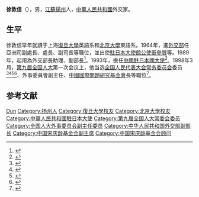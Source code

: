 '''徐敦信'''（{{bd|1934年|||catIdx=}}），男，[[江蘇|江蘇]][[扬州市|揚州]]人，[[中華人民共和國|中華人民共和國]]外交家。

== 生平 ==
徐敦信早年就讀于上海[[復旦大學|復旦大學]]英語系和[[北京大學|北京大學]]東語系。1964年，進[[中華人民共和國外交部|外交部]]任亞洲司副處長、處長、副司長等職位，並出使[[中國駐日大使館|駐日本大使館]][[公使銜參贊|公使銜參贊]]等。1989年，起用為外交部長助理、副部長<ref>{{cite web | url=http://news.xinhuanet.com/world/2007-12/12/content_7234208.htm | title=本网专访：前驻日大使徐敦信评说2007中日关系 | publisher=新華網 | accessdate=2011-09-10 | archive-date=2011-12-21 | archive-url=https://web.archive.org/web/20111221231207/http://news.xinhuanet.com/world/2007-12/12/content_7234208.htm | dead-url=no }}</ref>。1993年，擔任[[中华人民共和国驻日本国大使|中國駐日本國大使]]<ref>{{cite web| url=http://yzwb-sz.yznews.com.cn/system/2010/10/31/010270560.shtml| title=徐敦信：中日外交一大特色| publisher=揚州晚報網| accessdate=2011-09-10}}{{dead link|date=2018年2月 |bot=InternetArchiveBot |fix-attempted=yes }}</ref>。1998年3月，[[第九届全国人民代表大会|第九届全国人大]]第一次会议上，他当选[[全国人民代表大会常务委员会|全国人民代表大会常务委员会]]委员<ref>{{Cite book|title=新中国50年 中|last=韩泰华主编|publisher=[[红旗出版社|红旗出版社]]|year=1999.11|isbn=7-5051-0423-3|location=北京|pages=897}}</ref><ref>{{Cite book|title=第九届全国人民代表大会及其常务委员会会议大事记 1998．3-2003．2|last=全国人大常委会办公厅秘书一局编|publisher=[[中国民主法制出版社|中国民主法制出版社]]|year=2004.01|isbn=7-80078-793-1|location=北京|pages=405}}</ref><ref>{{Cite book|title=中华人民共和国年鉴 1998 总第18期|last=中华人民共和国年鉴编辑部编辑|publisher=[[中国年鉴社|中国年鉴社]]|year=1999.01|isbn=7-80056-903-9|location=|pages=41}}</ref><ref>{{Cite book|title=中华人民共和国通鉴|last=龙德，蔡翔主编|publisher=[[辽宁人民出版社|辽宁人民出版社]]|year=2000.12|isbn=7-205-04473-1|location=沈阳|pages=1832}}</ref>、外事委員會副主任、[[中國國際問題研究基金會|中國國際問題研究基金會]]長等職位<ref>{{cite web | url=http://www.fmcoprc.gov.hk/chn/topic/zgwj/wjrwhk/lrzlhk/t9103.htm | title=徐敦信 | publisher=中华人民共和国外交部驻香港特别行政区特派员公署 | accessdate=2011-09-10 | archive-date=2019-10-19 | archive-url=https://web.archive.org/web/20191019135228/http://www.fmcoprc.gov.hk/chn/topic/zgwj/wjrwhk/lrzlhk/t9103.htm | dead-url=no }}</ref>。

== 参考文献 ==
{{reflist}}

{{start box}}
{{s-dip}}
{{succession box|[[杨振亚_(1928年)|杨振亚]]|[[陈健_(外交官)|陈健]]|[[中國駐日本大使列表|中华人民共和国驻日本大使]]|1992年12月-1998年6月}}
{{end box}}

{{Navboxes 
| title  = 徐敦信在[[中国宋庆龄基金会|中国宋庆龄基金会]]的职务
| list1  =
{{宋庆龄基金会第四届理事会}}
{{中国宋庆龄基金会第五届理事会}}
{{中国宋庆龄基金会第六届理事会}}
}}

{{Authority control}}
{{DEFAULTSORT:Xu徐}}
[[Category:徐姓|Dun]]
[[Category:扬州人|Category:扬州人]]
[[Category:復旦大學校友|Category:復旦大學校友]]
[[Category:北京大學校友|Category:北京大學校友]]
[[Category:中華人民共和國駐日本大使|Category:中華人民共和國駐日本大使]]
[[Category:第九届全国人大常委会委员|Category:第九届全国人大常委会委员]]
[[Category:全国人大外事委员会副主任委员|Category:全国人大外事委员会副主任委员]]
[[Category:中华人民共和国外交部副部长|Category:中华人民共和国外交部副部长]]
[[Category:中国宋庆龄基金会副主席|Category:中国宋庆龄基金会副主席]]
[[Category:中国宋庆龄基金会顾问|Category:中国宋庆龄基金会顾问]]